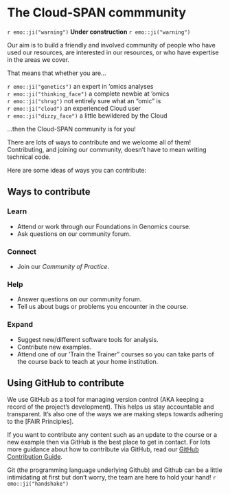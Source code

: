 # The Cloud-SPAN commmunity
`r emo::ji("warning")` **Under construction** `r emo::ji("warning")`

Our aim is to build a friendly and involved community of people who have used our resources, are interested in our resources, or who have expertise in the areas we cover.

That means that whether you are...\

`r emo::ji("genetics")` an expert in 'omics analyses \
`r emo::ji("thinking_face")` a complete newbie at 'omics \
`r emo::ji("shrug")` not entirely sure what an "omic" is \
`r emo::ji("cloud")` an experienced Cloud user\
`r emo::ji("dizzy_face")` a little bewildered by the Cloud\

...then the Cloud-SPAN community is for you!

There are lots of ways to contribute and we welcome all of them! Contributing, and joining our community, doesn't have to mean writing technical code.

Here are some ideas of ways you can contribute:

## Ways to contribute

### Learn {-}
- Attend or work through our Foundations in Genomics course.
- Ask questions on our community forum.

### Connect {-}
- Join our *Community of Practice*.

### Help {-}
- Answer questions on our community forum.
- Tell us about bugs or problems you encounter in the course.

### Expand {-}
- Suggest new/different software tools for analysis.
- Contribute new examples.
- Attend one of our 'Train the Trainer" courses so you can take parts of the course back to teach at your home institution.

## Using GitHub to contribute
We use GitHub as a tool for managing version control (AKA keeping a record of the project's development). This helps us stay accountable and transparent. It's also one of the ways we are making steps towards adhering to the [FAIR Principles].

If you want to contribute any content such as an update to the course or a new example then via GitHub is the best place to get in contact. For lots more guidance about how to contribute via GitHub, read our [GitHub Contribution Guide]("https://github.com/Cloud-SPAN/CloudSPAN-handbook-bookdown/blob/master/CONTRIBUTING.md").

Git (the programming language underlying Github) and Github can be a little intimidating at first but don't worry, the team are here to hold your hand! `r emo::ji("handshake")`